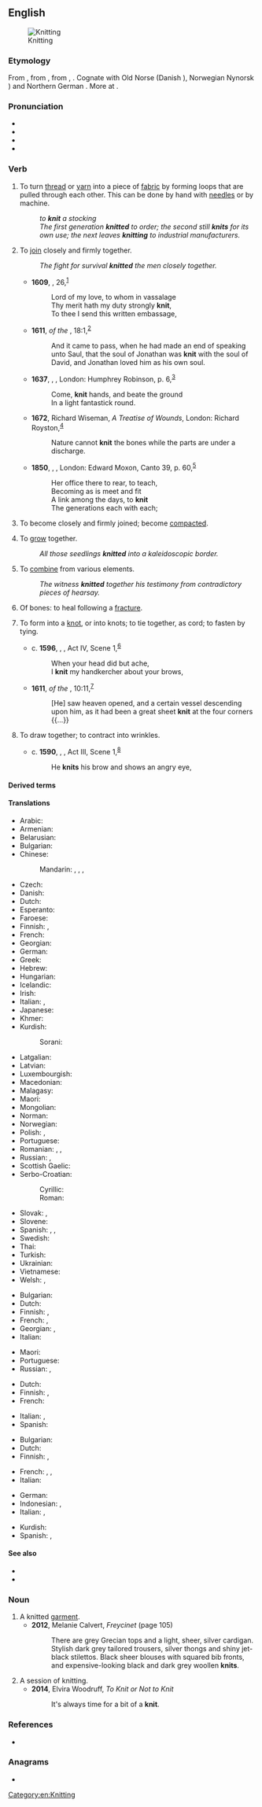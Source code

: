==English==
[[Image:Purl2.jpg|thumb|Knitting]]

===Etymology===
From {{etyl|enm|en}} {{m|enm|knitten}}, from {{etyl|ang|en}} {{m|ang|cnyttan||to fasten, tie, bind, knit; add, append}}, from {{etyl|gem-pro|en}} {{m|gem-pro|*knutjaną}}, {{m|gem-pro|*knuttijaną||to make knots, knit}}. Cognate with Old Norse {{m|non|knýta}} (Danish {{m|da|knytte}}), Norwegian Nynorsk {{m|nn|knyta}}) and Northern German {{m|de|knütten}}. More at {{l|en|knot}}.

===Pronunciation===
* {{IPA|/ˈnɪt/|lang=en}}
* {{audio|en-uk-knit.ogg|Audio (UK)|lang=en}}
* {{rhymes|ɪt|lang=en}}
* {{homophones|lang=en|nit}}

===Verb===
{{en-verb|knits|knitting|knit|past2=knitted}}

# {{lb|en|ambitransitive}} To turn [[thread]] or [[yarn]] into a piece of [[fabric]] by forming loops that are pulled through each other. This can be done by hand with [[needle]]s or by machine.
#: ''to '''knit''' a stocking''
#: ''The first generation '''knitted''' to order; the second still '''knits''' for its own use; the next leaves '''knitting''' to industrial manufacturers.''
# {{lb|en|figuratively|transitive}} To [[join]] closely and firmly together.
#: ''The fight for survival '''knitted''' the men closely together.''
#* '''1609''', {{w|William Shakespeare}}, {{w|Shakespeare's sonnets|Sonnet}} 26,<sup>[http://www.opensourceshakespeare.org/views/sonnets/sonnet_view.php?Sonnet=26]</sup>
#*: Lord of my love, to whom in vassalage
#*: Thy merit hath my duty strongly '''knit''',
#*: To thee I send this written embassage,
#* '''1611''', ''{{w|King James Version}} of the {{w|Bible}}'', {{w|Books of Samuel|1 Samuel}} 18:1,<sup>[https://www.biblegateway.com/passage/?search=1%20Samuel+18&version=KJV]</sup>
#*: And it came to pass, when he had made an end of speaking unto Saul, that the soul of Jonathan was '''knit''' with the soul of David, and Jonathan loved him as his own soul.
#* '''1637''', {{w|John Milton}}, ''{{w|Comus (Milton)|A Maske Presented at Ludlow Castle, 1634}}'', London: Humphrey Robinson, p. 6,<sup>[http://name.umdl.umich.edu/A07555.0001.001]</sup>
#*: Come, '''knit''' hands, and beate the ground
#*: In a light fantastick round.
#* '''1672''', Richard Wiseman, ''A Treatise of Wounds'', London: Richard Royston,<sup>[http://name.umdl.umich.edu/A66731.0001.001]</sup>
#*: Nature cannot '''knit''' the bones while the parts are under a discharge.
#* '''1850''', {{w|Alfred, Lord Tennyson}}, ''{{w|In Memoriam A.H.H.|In Memoriam}}'', London: Edward Moxon, Canto 39, p. 60,<sup>[https://archive.org/details/inmemoriam00tennrich]</sup>
#*: Her office there to rear, to teach,
#*: Becoming as is meet and fit
#*: A link among the days, to '''knit'''
#*: The generations each with each;
# {{lb|en|intransitive}} To become closely and firmly joined; become [[compact]]ed.
# {{lb|en|intransitive}} To [[grow]] together.
#: ''All those seedlings '''knitted''' into a kaleidoscopic border.''
# {{lb|en|transitive}} To [[combine]] from various elements.
#: ''The witness '''knitted''' together his testimony from contradictory pieces of hearsay.''
# {{lb|en|intransitive}} Of bones: to heal following a [[fracture]].
#: {{ux|en|I’ll go skiing again after my bones '''knit'''.}}
# {{lb|en|transitive}} To form into a [[knot]], or into knots; to tie together, as cord; to fasten by tying.
#* c. '''1596''', {{w|William Shakespeare}}, ''{{w|King John (play)|King John}}'', Act IV, Scene 1,<sup>[http://www.opensourceshakespeare.org/views/plays/play_view.php?WorkID=kingjohn&Scope=entire&pleasewait=1&msg=pl]</sup>
#*: When your head did but ache,
#*: I '''knit''' my handkercher about your brows,
#* '''1611''', ''{{w|King James Version}} of the {{w|Bible}}'', {{w|Book of Acts}} 10:11,<sup>[https://www.biblegateway.com/passage/?search=Acts+10&version=KJV]</sup>
#*: [He] saw heaven opened, and a certain vessel descending upon him, as it had been a great sheet '''knit''' at the four corners {{...}}
# {{lb|en|transitive}} To draw together; to contract into wrinkles.
#* c. '''1590''', {{w|William Shakespeare}}, ''{{w|Henry VI, Part 2}}'', Act III, Scene 1,<sup>[http://www.opensourceshakespeare.org/views/plays/play_view.php?WorkID=henry6p2&Scope=entire&pleasewait=1&msg=pl]</sup>
#*: He '''knits''' his brow and shows an angry eye,

====Derived terms====
{{der4
|en|beknit
|close-knit
|knit one's brow
|knit one's brows
|knitter
|knitting
|knitting needle
|knitwear
|stick to one's knitting
|unknit
|well-knit
}}

====Translations====
{{trans-top|to make fabric from thread or yarn}}
* Arabic: {{t|ar|حَاكَ}}
* Armenian: {{t-needed|hy}}
* Belarusian: {{t|be|вяза́ць|sc=Cyrl}}
* Bulgarian: {{t+|bg|плета́|sc=Cyrl}}
* Chinese:
*: Mandarin: {{t+|cmn|編織|sc=Hani}}, {{t+|cmn|编织|tr=biānzhī|sc=Hani}}, {{t+|cmn|織|sc=Hani}}, {{t+|cmn|织|tr=zhī|sc=Hani}}
* Czech: {{t|cs|plést}}
* Danish: {{t|da|strikke}}
* Dutch: {{t+|nl|breien}}
* Esperanto: {{t|eo|triki}}
* Faroese: {{t|fo|binda}}
* Finnish: {{t+|fi|neuloa}}, {{t+|fi|kutoa}} {{qualifier|regional}}
* French: {{t+|fr|tricoter}}
* Georgian: {{t|ka|ქსოვა}}
* German: {{t+|de|stricken}}
* Greek: {{t+|el|πλέκω|sc=Grek}}
* Hebrew: {{t+|he|סָרַג|tr=sarág}}
* Hungarian: {{t+|hu|köt}}
* Icelandic: {{t|is|prjóna}}
* Irish: {{t|ga|cniotáil}}
* Italian: {{t|it|lavorare a maglia}}, {{t-check|it|sferruzzare}}
* Japanese: {{t|ja|編む|tr=あむ, amu}}
* Khmer: {{t-needed|km}}
* Kurdish:
*: Sorani: {{t+|ku|چنین|sc=ku-Arab}}
{{trans-mid}}
* Latgalian: {{t|ltg|adeit}}
* Latvian: {{t|lv|adīt}}
* Luxembourgish: {{t|lb|strécken}}
* Macedonian: {{t|mk|пле́те|sc=Cyrl}}
* Malagasy: {{t+|mg|manao ba}}
* Maori: {{t|mi|nitiniti}}
* Mongolian: {{t+|mn|сүлжих|sc=Cyrl}}
* Norman: {{t|nrf|ouvrer}}
* Norwegian: {{t+|no|strikke}}
* Polish: {{t+|pl|robić na drutach}}, {{t+|pl|dziać}}
* Portuguese: {{t+|pt|tricotar}}
* Romanian: {{t+|ro|tricota}}, {{t+|ro|împleti}}, {{t+|ro|croșeta}}
* Russian: {{t+|ru|вяза́ть|impf}}, {{t+|ru|связа́ть|pf}}
* Scottish Gaelic: {{t|gd|figh}}
* Serbo-Croatian:
*: Cyrillic: {{t|sh|плести}}
*: Roman: {{t+|sh|plesti}}
* Slovak: {{t|sk|štrikovať}}, {{t|sk|pliesť}}
* Slovene: {{t+|sl|plesti}}
* Spanish: {{t|es|[[hacer]] [[punto]]}}, {{t+|es|tricotar}}, {{t+|es|tejer}}
* Swedish: {{t+|sv|sticka}}
* Thai: {{t+|th|ถัก}}
* Turkish: {{t+|tr|örmek}}
* Ukrainian: {{t+|uk|в'яза́ти|sc=Cyrl}}
* Vietnamese: {{t+|vi|đan}}
* Welsh: {{t+|cy|gwau}}, {{t+|cy|gweu}}
{{trans-bottom}}

{{trans-top|to join closely together}}
* Bulgarian: {{t+|bg|сплотявам}}
* Dutch: {{t|nl|aaneenbreien}}
* Finnish: {{t+|fi|hitsata}}, {{t+|fi|yhdistää}}
* French: {{t+|fr|souder}}, {{t+|fr|unir}}
* Georgian: {{t|ka|შეერთება}}, {{t|ka|შეზრდა}}
* Italian: {{t+|it|legare}}
{{trans-mid}}
* Maori: {{t|mi|tūhoto}}
* Portuguese: {{t+|pt|soldar}}
* Russian: {{t+|ru|спла́чивать|impf}}, {{t+|ru|сплоти́ть|pf}}
{{trans-bottom}}

{{trans-top|intransitive: to become closely joined}}
* Dutch: {{t+|nl|aaneengroeien}}
* Finnish: {{t|fi|hitsautua}}, {{t+|fi|yhdistyä}}
* French: {{t-check|fr|[[se]] [[souder]]}} <!-- was "[[se]] [[souder]]" - assumed sum-of-parts; if an idiom, remove the wikilinks to the individual words. see [[User:Kephir/gadgets/xte#Translation_fixing]] -->
{{trans-mid}}
* Italian: {{t|it|saldarsi}}, {{t+|it|compattare}}
* Spanish: {{t+|es|soldarse}}
{{trans-bottom}}

{{trans-top|to combine from various elements}}
* Bulgarian: {{t+|bg|съединявам}}
* Dutch: {{t|nl|samenbreien}}
* Finnish: {{t+|fi|yhdistellä}}, {{t+|fi|punoa}}
{{trans-mid}}
* French: {{t+|fr|construire}}, {{t+|fr|élaborer}}, {{t+|fr|échafauder}}
* Italian: {{t+|it|elaborare}}
{{trans-bottom}}

{{checktrans-top}}
* German: {{t+check|de|stricken}}
* Indonesian: {{t+check|id|rajut}}, {{t+check|id|rajut|alt=merajut}} <!-- was "[[rajut|merajut]]" - assumed inflected form or vocalised spelling; please verify if linking is acceptable. see [[User:Kephir/gadgets/xte#Translation_fixing]] -->
* Italian: {{t-check|it|[[lavorare]] [[a]] [[maglia]]}} <!-- was "[[lavorare]] [[a]] [[maglia]]" - assumed sum-of-parts; if an idiom, remove the wikilinks to the individual words. see [[User:Kephir/gadgets/xte#Translation_fixing]] -->, {{t-check|it|[[lavorare]] [[ai]] [[ferri]]}} <!-- was "[[lavorare]] [[ai]] [[ferri]]" - assumed sum-of-parts; if an idiom, remove the wikilinks to the individual words. see [[User:Kephir/gadgets/xte#Translation_fixing]] -->
{{trans-mid}}
* Kurdish: {{t+check|ku|چنین}}
* Spanish: {{t+check|es|tejer}}, {{t+check|es|tricotar}}
{{trans-bottom}}

====See also====
* {{l|en|tricot}}
* {{l|en|weave}}

===Noun===
{{en-noun}}

# A knitted [[garment]].
#* '''2012''', Melanie Calvert, ''Freycinet'' (page 105)
#*: There are grey Grecian tops and a light, sheer, silver cardigan. Stylish dark grey tailored trousers, silver thongs and shiny jet-black stilettos. Black sheer blouses with squared bib fronts, and expensive-looking black and dark grey woollen '''knits'''.
# A session of knitting.
#* '''2014''', Elvira Woodruff, ''To Knit or Not to Knit''
#*: It's always time for a bit of a '''knit'''.

===References ===
* {{pedia|Knitting}}

===Anagrams===
* {{anagrams|en|a=iknt|tink}}

[[Category:en:Knitting]]